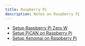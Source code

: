 ```yaml
---
title: Raspberry Pi
description: Notes on Raspberry Pi
---
```


* [Setup Raspberry Pi Zero W](/tech-notes/linux/raspberrypi/raspberrypi-zerow-setup)
* [Setup PiCAN on Raspberry Pi](/tech-notes/linux/raspberrypi/raspberrypi-pican)
* [Setup Xenomai on Raspberry Pi](/tech-notes/linux/raspberrypi/raspberrypi-xenomai)